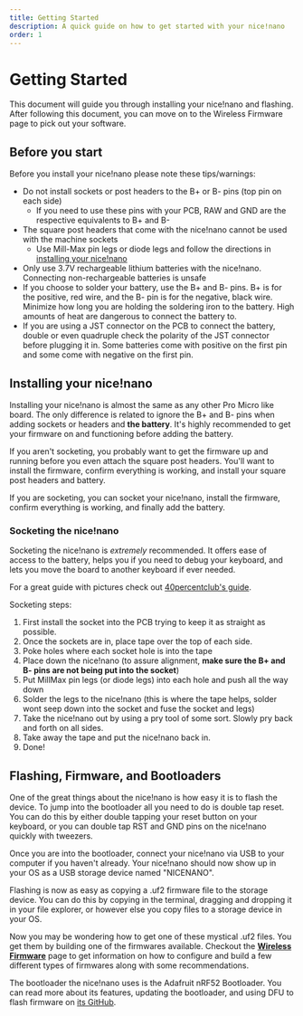 ```yaml
---
title: Getting Started
description: A quick guide on how to get started with your nice!nano
order: 1
---
```


# Getting Started

This document will guide you through installing your nice!nano and flashing. After following this document, you can move on to the Wireless Firmware page to pick out your software.

## Before you start

Before you install your nice!nano please note these tips/warnings:

 - Do not install sockets or post headers to the B+ or B- pins (top pin on each side)
   - If you need to use these pins with your PCB, RAW and GND are the respective equivalents to B+ and B-
 - The square post headers that come with the nice!nano cannot be used with the machine sockets
   - Use Mill-Max pin legs or diode legs and follow the directions in [installing your nice!nano](#installing-your-nicenano)
 - Only use 3.7V rechargeable lithium batteries with the nice!nano. Connecting non-rechargeable batteries is unsafe
 - If you choose to solder your battery, use the B+ and B- pins. B+ is for the positive, red wire, and the B- pin is for the negative, black wire. Minimize how long you are holding the soldering iron to the battery. High amounts of heat are dangerous to connect the battery to.
 - If you are using a JST connector on the PCB to connect the battery, double or even quadruple check the polarity of the JST connector before plugging it in. Some batteries come with positive on the first pin and some come with negative on the first pin.

## Installing your nice!nano

Installing your nice!nano is almost the same as any other Pro Micro like board. The only difference is related to ignore the B+ and B- pins when adding sockets or headers and **the battery**. It's highly recommended to get your firmware on and functioning before adding the battery.

If you aren't socketing, you probably want to get the firmware up and running before you even attach the square post headers. You'll want to install the firmware, confirm everything is working, and install your square post headers and battery.

If you are socketing, you can socket your nice!nano, install the firmware, confirm everything is working, and finally add the battery.

### Socketing the nice!nano

Socketing the nice!nano is *extremely* recommended. It offers ease of access to the battery, helps you if you need to debug your keyboard, and lets you move the board to another keyboard if ever needed.

For a great guide with pictures check out [40percentclub's guide](http://www.40percent.club/p/socketing-pro-micro.html).

Socketing steps:
  1. First install the socket into the PCB trying to keep it as straight as possible.
  2. Once the sockets are in, place tape over the top of each side.
  3. Poke holes where each socket hole is into the tape
  4. Place down the nice!nano (to assure alignment, **make sure the B+ and B- pins are not being put into the socket**)
  5. Put MillMax pin legs (or diode legs) into each hole and push all the way down
  6. Solder the legs to the nice!nano (this is where the tape helps, solder wont seep down into the socket and fuse the socket and legs)
  7. Take the nice!nano out by using a pry tool of some sort. Slowly pry back and forth on all sides.
  8. Take away the tape and put the nice!nano back in.
  9. Done!

## Flashing, Firmware, and Bootloaders

One of the great things about the nice!nano is how easy it is to flash the device. To jump into the bootloader all you need to do is double tap reset. You can do this by either double tapping your reset button on your keyboard, or you can double tap RST and GND pins on the nice!nano quickly with tweezers.

Once you are into the bootloader, connect your nice!nano via USB to your computer if you haven't already. Your nice!nano should now show up in your OS as a USB storage device named "NICENANO".

Flashing is now as easy as copying a .uf2 firmware file to the storage device. You can do this by copying in the terminal, dragging and dropping it in your file explorer, or however else you copy files to a storage device in your OS.

Now you may be wondering how to get one of these mystical .uf2 files. You get them by building one of the firmwares available. Checkout the [**Wireless Firmware**](/wireless_firmware/) page to get information on how to configure and build a few different types of firmwares along with some recommendations.

The bootloader the nice!nano uses is the Adafruit nRF52 Bootloader. You can read more about its features, updating the bootloader, and using DFU to flash firmware on [its GitHub](https://github.com/adafruit/Adafruit_nRF52_Bootloader).
